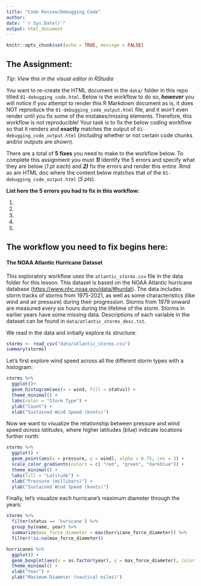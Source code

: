 ```yaml
---
title: "Code Review/Debugging Code"
author: 
date: "`r Sys.Date()`"
output: html_document
---
```


```r
knitr::opts_chunk$set(echo = TRUE, message = FALSE)
```
## The Assignment:

*Tip: View this in the visual editor in RStudio*

You want to re-create the HTML document in the `data/` folder in this repo titled `01-debugging_code.html`. Below is the workflow to do so, ***however*** you will notice if you attempt to render this R Markdown document as is, it does NOT reproduce the `01-debugging_code_output.html` file, and it won't even render until you fix some of the mistakes/missing elements. Therefore, this workflow is not reproducible! Your task is to fix the below coding workflow so that it renders and **exactly** matches the output of `01-debugging_code_output.html` (*including* whether or not certain code chunks and/or outputs are shown).

There are a total of **5 fixes** you need to make to the workflow below. To complete this assignment you must ***1)*** Identify the 5 errors and specify what they are below (*1 pt each*) and ***2)*** fix the errors and render this entire .Rmd as am HTML doc where the content below matches that of the `01-debugging_code_output.html` (*5 pts*).

**List here the 5 errors you had to fix in this workflow:**

1.  

2.  

3.  

4.  

5.  

## The workflow you need to fix begins here:

#### The NOAA Atlantic Hurricane Dataset

This exploratory workflow uses the `atlantic_storms.csv` file in the data folder for this lesson. This dataset is based on the NOAA Atlantic hurricane database (<https://www.nhc.noaa.gov/data/#hurdat>). The data includes storm tracks of storms from 1975-2021, as well as some characteristics (like wind and air pressure) during their progression. Storms from 1979 onward are measured every six hours during the lifetime of the storm. Storms in earlier years have some missing data. Descriptions of each variable in the dataset can be found in `data/atlantic_storms_desc.txt`.

We read in the data and initially explore its structure:

```r
storms <- read_csv("data/atlantic_storms.csv")
summary(storms)
```

Let's first explore wind speed across all the different storm types with a histogram:

```r
storms %>% 
  ggplot()+
  geom_histogram(aes(x = wind, fill = status)) +
  theme_minimal() +
  labs(color = "Storm Type") + 
  ylab("Count") +
  xlab("Sustained Wind Speed (knots)") 
```

Now we want to visualize the relationship between pressure and wind speed *across latitudes*, where higher latitudes (blue) indicate locations further north:

```r
storms %>%
  ggplot() +
  geom_point(aes(x = pressure, y = wind), alpha = 0.75, cex = 3) +
  scale_color_gradientn(colors = c( "red", "green", "darkblue")) +
  theme_minimal() +
  labs(fill = "Latitude") + 
  xlab("Pressure (millibars)") +
  ylab("Sustained Wind Speed (knots)") 
```

Finally, let's visualize each hurricane's maximum diameter through the years:

```r
storms %>% 
  filter(status == 'huricane') %>%
  group_by(name, year) %>%
  summarize(max_force_diameter = max(hurricane_force_diameter)) %>%
  filter(!is.na(max_force_diameter))
```

```r
hurricanes %>%
  ggplot() +
  geom_boxplot(aes(x = as.factor(year), y = max_force_diameter), color = "darkblue", fill = "skyblue") +
  theme_minimal() +
  xlab("Year") +
  ylab("Maximum Diameter (nautical miles)")
```
